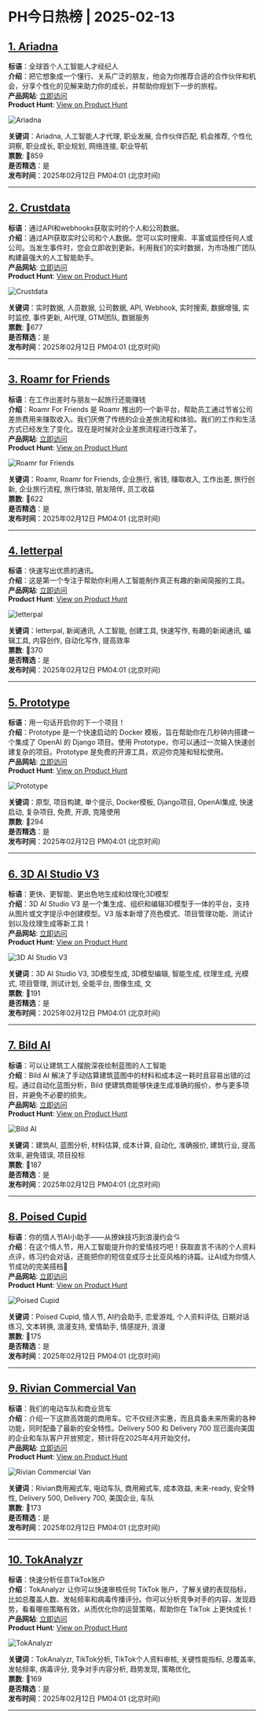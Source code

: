 # PH今日热榜 | 2025-02-13  

## [1. Ariadna](https://www.producthunt.com/posts/ariadna?utm_campaign=producthunt-api&utm_medium=api-v2&utm_source=Application%3A+ph-daily+%28ID%3A+150577%29)  
**标语**：全球首个人工智能人才经纪人  
**介绍**：把它想象成一个懂行、关系广泛的朋友，他会为你推荐合适的合作伙伴和机会，分享个性化的见解来助力你的成长，并帮助你规划下一步的旅程。  
**产品网站**: [立即访问](https://www.producthunt.com/r/FI35VGLTX54DEX?utm_campaign=producthunt-api&utm_medium=api-v2&utm_source=Application%3A+ph-daily+%28ID%3A+150577%29)  
**Product Hunt**: [View on Product Hunt](https://www.producthunt.com/posts/ariadna?utm_campaign=producthunt-api&utm_medium=api-v2&utm_source=Application%3A+ph-daily+%28ID%3A+150577%29)  

![Ariadna](https://ph-files.imgix.net/45309c0e-8a00-4738-9a6d-4e2fa4917db2.png?auto=format&fit=crop&frame=1&h=512&w=1024)  

**关键词**：Ariadna, 人工智能人才代理, 职业发展, 合作伙伴匹配, 机会推荐, 个性化洞察, 职业成长, 职业规划, 网络连接, 职业导航  
**票数**: 🔺859  
**是否精选**：是  
**发布时间**：2025年02月12日 PM04:01 (北京时间)  

---  

## [2. Crustdata](https://www.producthunt.com/posts/crustdata-3?utm_campaign=producthunt-api&utm_medium=api-v2&utm_source=Application%3A+ph-daily+%28ID%3A+150577%29)  
**标语**：通过API和webhooks获取实时的个人和公司数据。  
**介绍**：通过API获取实时公司和个人数据。您可以实时搜索、丰富或监控任何人或公司。当发生事件时，您会立即收到更新。利用我们的实时数据，为市场推广团队构建最强大的人工智能助手。  
**产品网站**: [立即访问](https://www.producthunt.com/r/CTKXZQE2OKVJMS?utm_campaign=producthunt-api&utm_medium=api-v2&utm_source=Application%3A+ph-daily+%28ID%3A+150577%29)  
**Product Hunt**: [View on Product Hunt](https://www.producthunt.com/posts/crustdata-3?utm_campaign=producthunt-api&utm_medium=api-v2&utm_source=Application%3A+ph-daily+%28ID%3A+150577%29)  

![Crustdata](https://ph-files.imgix.net/6e4625e4-f417-45d1-b65c-5b3deffa2197.png?auto=format&fit=crop&frame=1&h=512&w=1024)  

**关键词**：实时数据, 人员数据, 公司数据, API, Webhook, 实时搜索, 数据增强, 实时监控, 事件更新, AI代理, GTM团队, 数据服务  
**票数**: 🔺677  
**是否精选**：是  
**发布时间**：2025年02月12日 PM04:01 (北京时间)  

---  

## [3. Roamr for Friends](https://www.producthunt.com/posts/roamr-for-friends?utm_campaign=producthunt-api&utm_medium=api-v2&utm_source=Application%3A+ph-daily+%28ID%3A+150577%29)  
**标语**：在工作出差时与朋友一起旅行还能赚钱  
**介绍**：Roamr For Friends 是 Roamr 推出的一个新平台，帮助员工通过节省公司差旅费用来赚取收入。我们厌倦了传统的企业差旅流程和体验。我们的工作和生活方式已经发生了变化，现在是时候对企业差旅流程进行改革了。  
**产品网站**: [立即访问](https://www.producthunt.com/r/NSSSCDLQPRV7BB?utm_campaign=producthunt-api&utm_medium=api-v2&utm_source=Application%3A+ph-daily+%28ID%3A+150577%29)  
**Product Hunt**: [View on Product Hunt](https://www.producthunt.com/posts/roamr-for-friends?utm_campaign=producthunt-api&utm_medium=api-v2&utm_source=Application%3A+ph-daily+%28ID%3A+150577%29)  

![Roamr for Friends](https://ph-files.imgix.net/92087630-fdb8-44ef-a1bf-ae7a5bb02c8a.png?auto=format&fit=crop&frame=1&h=512&w=1024)  

**关键词**：Roamr, Roamr for Friends, 企业旅行, 省钱, 赚取收入, 工作出差, 旅行创新, 企业旅行流程, 旅行体验, 朋友陪伴, 员工收益  
**票数**: 🔺622  
**是否精选**：是  
**发布时间**：2025年02月12日 PM04:01 (北京时间)  

---  

## [4. letterpal](https://www.producthunt.com/posts/letterpal-2?utm_campaign=producthunt-api&utm_medium=api-v2&utm_source=Application%3A+ph-daily+%28ID%3A+150577%29)  
**标语**：快速写出优质的通讯。  
**介绍**：这是第一个专注于帮助你利用人工智能制作真正有趣的新闻简报的工具。  
**产品网站**: [立即访问](https://www.producthunt.com/r/CPO7ABNKS5N7II?utm_campaign=producthunt-api&utm_medium=api-v2&utm_source=Application%3A+ph-daily+%28ID%3A+150577%29)  
**Product Hunt**: [View on Product Hunt](https://www.producthunt.com/posts/letterpal-2?utm_campaign=producthunt-api&utm_medium=api-v2&utm_source=Application%3A+ph-daily+%28ID%3A+150577%29)  

![letterpal](https://ph-files.imgix.net/b8d101a0-2bc0-466f-8523-bfddf35a5ec8.png?auto=format&fit=crop&frame=1&h=512&w=1024)  

**关键词**：letterpal, 新闻通讯, 人工智能, 创建工具, 快速写作, 有趣的新闻通讯, 编辑工具, 内容创作, 自动化写作, 提高效率  
**票数**: 🔺370  
**是否精选**：是  
**发布时间**：2025年02月12日 PM04:01 (北京时间)  

---  

## [5. Prototype](https://www.producthunt.com/posts/prototype?utm_campaign=producthunt-api&utm_medium=api-v2&utm_source=Application%3A+ph-daily+%28ID%3A+150577%29)  
**标语**：用一句话开启你的下一个项目！  
**介绍**：Prototype 是一个快速启动的 Docker 模板，旨在帮助你在几秒钟内搭建一个集成了 OpenAI 的 Django 项目。使用 Prototype，你可以通过一次输入快速创建复杂的项目。Prototype 是免费的开源工具，欢迎你克隆和轻松使用。  
**产品网站**: [立即访问](https://www.producthunt.com/r/TOSGXSYTYEO7JK?utm_campaign=producthunt-api&utm_medium=api-v2&utm_source=Application%3A+ph-daily+%28ID%3A+150577%29)  
**Product Hunt**: [View on Product Hunt](https://www.producthunt.com/posts/prototype?utm_campaign=producthunt-api&utm_medium=api-v2&utm_source=Application%3A+ph-daily+%28ID%3A+150577%29)  

![Prototype](https://ph-files.imgix.net/79569326-d3b8-40f5-95f9-2b83b4c6544a.png?auto=format&fit=crop&frame=1&h=512&w=1024)  

**关键词**：原型, 项目构建, 单个提示, Docker模板, Django项目, OpenAI集成, 快速启动, 复杂项目, 免费, 开源, 克隆使用  
**票数**: 🔺294  
**是否精选**：是  
**发布时间**：2025年02月12日 PM04:01 (北京时间)  

---  

## [6. 3D AI Studio V3](https://www.producthunt.com/posts/3d-ai-studio-v3?utm_campaign=producthunt-api&utm_medium=api-v2&utm_source=Application%3A+ph-daily+%28ID%3A+150577%29)  
**标语**：更快、更智能、更出色地生成和纹理化3D模型  
**介绍**：3D AI Studio V3 是一个集生成、组织和编辑3D模型于一体的平台，支持从图片或文字提示中创建模型。V3 版本新增了亮色模式、项目管理功能、测试计划以及纹理生成等新工具！  
**产品网站**: [立即访问](https://www.producthunt.com/r/WFDDICFXYUDJHI?utm_campaign=producthunt-api&utm_medium=api-v2&utm_source=Application%3A+ph-daily+%28ID%3A+150577%29)  
**Product Hunt**: [View on Product Hunt](https://www.producthunt.com/posts/3d-ai-studio-v3?utm_campaign=producthunt-api&utm_medium=api-v2&utm_source=Application%3A+ph-daily+%28ID%3A+150577%29)  

![3D AI Studio V3](https://ph-files.imgix.net/8d48bb00-8d60-423f-9f43-246cd69e69de.jpeg?auto=format&fit=crop&frame=1&h=512&w=1024)  

**关键词**：3D AI Studio V3, 3D模型生成, 3D模型编辑, 智能生成, 纹理生成, 光模式, 项目管理, 测试计划, 全能平台, 图像生成, 文  
**票数**: 🔺191  
**是否精选**：是  
**发布时间**：2025年02月12日 PM04:01 (北京时间)  

---  

## [7. Bild AI](https://www.producthunt.com/posts/bild-ai?utm_campaign=producthunt-api&utm_medium=api-v2&utm_source=Application%3A+ph-daily+%28ID%3A+150577%29)  
**标语**：可以让建筑工人摆脱深夜绘制蓝图的人工智能  
**介绍**：Bild AI 解决了手动估算建筑蓝图中的材料和成本这一耗时且容易出错的过程。通过自动化蓝图分析，Bild 使建筑商能够快速生成准确的报价，参与更多项目，并避免不必要的损失。  
**产品网站**: [立即访问](https://www.producthunt.com/r/AANE7UR27DHL7F?utm_campaign=producthunt-api&utm_medium=api-v2&utm_source=Application%3A+ph-daily+%28ID%3A+150577%29)  
**Product Hunt**: [View on Product Hunt](https://www.producthunt.com/posts/bild-ai?utm_campaign=producthunt-api&utm_medium=api-v2&utm_source=Application%3A+ph-daily+%28ID%3A+150577%29)  

![Bild AI](https://ph-files.imgix.net/a1e37a51-6041-4ace-8588-bb39a3ee7156.gif?auto=format&fit=crop&frame=1&h=512&w=1024)  

**关键词**：建筑AI, 蓝图分析, 材料估算, 成本计算, 自动化, 准确报价, 建筑行业, 提高效率, 避免错误, 项目投标  
**票数**: 🔺187  
**是否精选**：是  
**发布时间**：2025年02月12日 PM04:01 (北京时间)  

---  

## [8. Poised Cupid](https://www.producthunt.com/posts/poised-cupid?utm_campaign=producthunt-api&utm_medium=api-v2&utm_source=Application%3A+ph-daily+%28ID%3A+150577%29)  
**标语**：你的情人节AI小助手——从撩妹技巧到浪漫约会💘  
**介绍**：在这个情人节，用人工智能提升你的爱情技巧吧！获取直言不讳的个人资料点评，练习约会对话，还能把你的短信变成莎士比亚风格的诗篇。让AI成为你情人节成功的完美搭档💝  
**产品网站**: [立即访问](https://www.producthunt.com/r/CFELDV2HPEEUMA?utm_campaign=producthunt-api&utm_medium=api-v2&utm_source=Application%3A+ph-daily+%28ID%3A+150577%29)  
**Product Hunt**: [View on Product Hunt](https://www.producthunt.com/posts/poised-cupid?utm_campaign=producthunt-api&utm_medium=api-v2&utm_source=Application%3A+ph-daily+%28ID%3A+150577%29)  

![Poised Cupid](https://ph-files.imgix.net/3243fd34-6813-4df5-9b8b-d2c524e7bf9b.png?auto=format&fit=crop&frame=1&h=512&w=1024)  

**关键词**：Poised Cupid, 情人节, AI约会助手, 恋爱游戏, 个人资料评估, 日期对话练习, 文本转换, 浪漫支持, 爱情助手, 情感提升, 浪漫  
**票数**: 🔺175  
**是否精选**：是  
**发布时间**：2025年02月12日 PM04:01 (北京时间)  

---  

## [9. Rivian Commercial Van](https://www.producthunt.com/posts/rivian-commercial-van?utm_campaign=producthunt-api&utm_medium=api-v2&utm_source=Application%3A+ph-daily+%28ID%3A+150577%29)  
**标语**：我们的电动车队和商业货车  
**介绍**：介绍一下这款高效能的商用车。它不仅经济实惠，而且具备未来所需的各种功能，同时配备了最新的安全特性。Delivery 500 和 Delivery 700 现已面向美国的企业和车队客户开放预定，预计将在2025年4月开始交付。  
**产品网站**: [立即访问](https://www.producthunt.com/r/2VWE7243PDRMWL?utm_campaign=producthunt-api&utm_medium=api-v2&utm_source=Application%3A+ph-daily+%28ID%3A+150577%29)  
**Product Hunt**: [View on Product Hunt](https://www.producthunt.com/posts/rivian-commercial-van?utm_campaign=producthunt-api&utm_medium=api-v2&utm_source=Application%3A+ph-daily+%28ID%3A+150577%29)  

![Rivian Commercial Van](https://ph-files.imgix.net/6e1e62f2-fcb9-472c-83bc-a04b559400a1.png?auto=format&fit=crop&frame=1&h=512&w=1024)  

**关键词**：Rivian商用厢式车, 电动车队, 商用厢式车, 成本效益, 未来-ready, 安全特性, Delivery 500, Delivery 700, 美国企业, 车队  
**票数**: 🔺173  
**是否精选**：是  
**发布时间**：2025年02月12日 PM04:01 (北京时间)  

---  

## [10. TokAnalyzr](https://www.producthunt.com/posts/tokanalyzr?utm_campaign=producthunt-api&utm_medium=api-v2&utm_source=Application%3A+ph-daily+%28ID%3A+150577%29)  
**标语**：快速分析任意TikTok账户  
**介绍**：TokAnalyzr 让你可以快速审核任何 TikTok 账户，了解关键的表现指标，比如总覆盖人数、发帖频率和病毒传播评分。你可以分析竞争对手的内容，发现趋势，看看哪些策略有效，从而优化你的运营策略，帮助你在 TikTok 上更快成长！  
**产品网站**: [立即访问](https://www.producthunt.com/r/5I6KHAP6ETRVZA?utm_campaign=producthunt-api&utm_medium=api-v2&utm_source=Application%3A+ph-daily+%28ID%3A+150577%29)  
**Product Hunt**: [View on Product Hunt](https://www.producthunt.com/posts/tokanalyzr?utm_campaign=producthunt-api&utm_medium=api-v2&utm_source=Application%3A+ph-daily+%28ID%3A+150577%29)  

![TokAnalyzr](https://ph-files.imgix.net/5bd88601-1b55-4a93-aeaa-4b74109f7273.png?auto=format&fit=crop&frame=1&h=512&w=1024)  

**关键词**：TokAnalyzr, TikTok分析, TikTok个人资料审核, 关键性能指标, 总覆盖率, 发帖频率, 病毒评分, 竞争对手内容分析, 趋势发现, 策略优化,  
**票数**: 🔺169  
**是否精选**：是  
**发布时间**：2025年02月12日 PM04:01 (北京时间)  

---  

